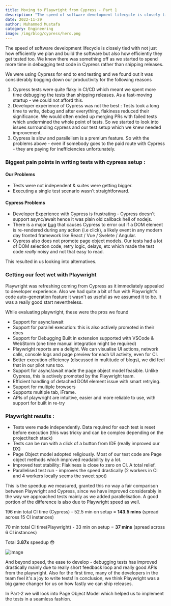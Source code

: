 ```yaml
---
title: Moving to Playwright from Cypress - Part 1
description: "The speed of software development lifecycle is closely tied with not just how efficiently we plan and build the software but also how efficiently they get tested too. We knew there was something off as we started to spend more time in debugging test code in Cypress rather than shipping releases."
date: 2022-11-29
author: Muhammed Mustafa
category: Engineering
image: /img/blog/cypress/hero.png
---
```


The speed of software development lifecycle is closely tied with not just how efficiently we plan and build the software but also how efficiently they get tested too. We knew there was something off as we started to spend more time in debugging test code in Cypress rather than shipping releases.

We were using Cypress for end to end testing and we found out it was considerably bogging down our productivity for the following reasons

1. Cypress tests were quite flaky in CI/CD which meant we spent more time debugging the tests than shipping releases. As a fast-moving startup - we could not afford this.
2. Developer experience of Cypress was not the best : Tests took a long time to write, debug and after everything, flakiness reduced their significance. We would often ended up merging PRs with failed tests which undermined the whole point of tests. So we started to look into issues surrounding cypress and our test setup which we knew needed improvement.
3. Cypress is slow and parallelism is a premium feature. So with the problems above - even if somebody goes to the paid route with Cypress - they are paying for inefficiencies unfortunately.


### Biggest pain points in writing tests with cypress setup :

#### Our Problems
- Tests were not independent & suites were getting bigger.
- Executing a single test scenario wasn't straightforward.

#### Cypress Problems
- Developer Experience with Cypress is frustrating - Cypress doesn't support async/await hence it was plain old callback hell of nodejs.
- There is a major [bug](https://github.com/cypress-io/cypress/issues/7306?ref=blog.nocodb.com) that causes Cypress to error out if a DOM element is re-rendered during any action (i.e click), a likely event in any modern day fronted framework like React / Vue / Svelete / Angular.
- Cypress also does not promote page object models. Our tests had a lot of DOM selection code, retry logic, delays, etc which made the test code *really* noisy and not that easy to read.

This resulted in us looking into alternatives.


### Getting our feet wet with Playwright

Playwright was refreshing coming from Cypress as it immediately appealed to developer experience. Also we had quite a bit of fun with Playwright's code auto-generation feature it wasn't as useful as we assumed it to be. It was a really good start nevertheless.

While evaluating playwright, these were the pros we found

- Support for async/await
- Support for parallel execution: this is also actively promoted in their docs
- Support for Debugging Built in extension supported with VSCode & WebStorm (one time manual integration might be required)
- Playwright reports are a delight. We can visualise UI actions, network calls, console logs and page preview for each UI activity, even for CI.
- Better execution efficiency (discussed in multitude of blogs), we did feel that in our pilot runs too.
- Support for async/await made the page object model feasible. Unlike Cypress, this is actively promoted by the Playwright team.
- Efficient handling of detached DOM element issue with smart retrying.
- Support for multiple browsers
- Supports multiple tab, iFrame.
- APIs of playwright are intuitive, easier and more reliable to use, with support for built in re-try

### Playwright results :

- Tests were made independently.  Data required for each test is reset before execution (this was tricky and can be complex depending on the project/tech stack)
- Tests can be run with a click of a button from IDE (really improved our DX)
- Page Object model adopted religiously.  Most of our test code are Page object methods which improved readability by a lot.
- Improved test stability: Flakiness is close to zero on CI. A total relief.
- Parallelised test run - improves the speed drastically (2 workers in CI and 4 workers locally seems the sweet spot)

This is the speedup we measured, granted this no way a fair comparison between Playwright and Cypress, since we have improved considerably in the way we approached tests mainly as we added parallelisation. A good portion of the difference is also due to Playwright speed as well.

196 min total CI time (Cypress) - 52.5 min on setup = **143.5 mins** (spread across 15 CI instances)

70 min total CI time(Playwright) - 33 min on setup = **37 mins** (spread across 6 CI instances)

Total **3.87x** speedup 😳


![image](https://media.tenor.com/WXUFUZ5g7uUAAAAC/speed.gif)

And beyond speed, the ease to develop - debugging tests has improved drastically mainly due to really short feedback loop and really good APIs from the playwright. Also for the first time, many of the developers in the team feel it's a joy to write tests! In conclusion, we think Playwright was a big game changer for us on how fastly we can ship releases.

In Part-2 we will look into Page Object Model which helped us to implement the tests in a seamless fashion.

